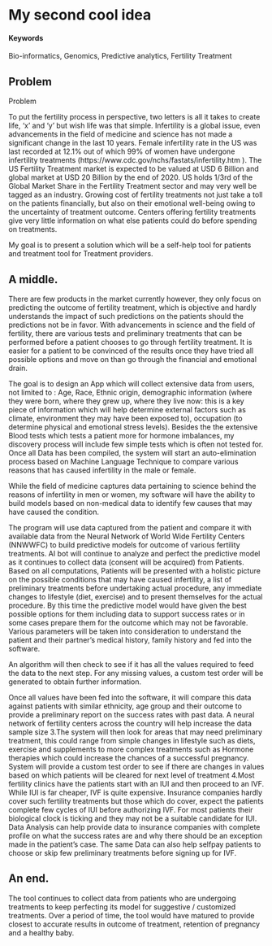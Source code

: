 # My second cool idea {#Bloom}

#### Keywords {-}

Bio-informatics, Genomics, Predictive analytics, Fertility Treatment

## Problem  

Problem

To put the fertility process in perspective, two letters is all it takes to create life, ‘x’ and ‘y’ but wish life was that simple. Infertility is a global issue, even advancements in the field of medicine and science has not made a significant change in the last 10 years. Female infertility rate in the US was last recorded at 12.1% out of which 99% of women have undergone infertility treatments (https://www.cdc.gov/nchs/fastats/infertility.htm ). The US Fertility Treatment market is expected to be valued at USD 6 Billion and global market at USD 20 Billion by the end of 2020. US holds 1/3rd of the Global Market Share in the Fertility Treatment sector and may very well be tagged as an industry. Growing cost of fertility treatments not just take a toll on the patients financially, but also on their emotional well-being owing to the uncertainty of treatment outcome. Centers offering fertility treatments give very little information on what else patients could do before spending on treatments.

My goal is to present a solution which will be a self-help tool for patients and  treatment tool for Treatment providers.

## A middle.

There are few products in the market currently however, they only focus on predicting the outcome of fertility treatment, which is objective and hardly understands the impact of such predictions on the patients should the predictions not be in favor. With advancements in science and the field of fertility, there are various tests and preliminary treatments that can be performed before a patient chooses to go through fertility treatment. It is easier for a patient to be convinced of the results once they have tried all possible options and move on than go through the financial and emotional drain.

The goal is to design an App which will collect extensive data from users, not limited to : Age, Race, Ethnic origin, demographic information (where they were born, where they grew up, where they live now: this is a key piece of information which will help determine external factors such as climate, environment they may have been exposed to), occupation (to determine physical and emotional stress levels). Besides the the extensive Blood tests which tests a patient more for hormone imbalances, my discovery process will include few simple tests which is often not tested for. Once all Data has been compiled, the system will start an auto-elimination process based on Machine Language Technique to compare various reasons that has caused infertility in the male or female.

While the field of medicine captures data pertaining to science behind the reasons of infertility in men or women, my software will have the ability to build models based on non-medical data to identify few causes that may have caused the condition.

The program will use data captured from the patient and compare it with available data from the Neural Network of World Wide Fertility Centers (NNWWFC) to build predictive models for outcome of various fertility treatments. AI bot will continue to analyze and perfect the predictive model as it continues to collect data (consent will be acquired) from Patients. Based on all computations, Patients will be presented with a holistic picture on the possible conditions that may have caused infertility, a list of preliminary treatments before undertaking actual procedure, any immediate changes to lifestyle (diet, exercise) and to present themselves for the actual procedure. By this time the predictive model would have given the best possible options for them including data to support success rates or in some cases prepare them for the outcome which may not be favorable. 
Various parameters will be taken into consideration to understand the patient and their partner’s medical history, family history and fed into the software.

An algorithm will then check to see if it has all the values required to feed the data to the next step. For any missing values, a custom test order will be generated to obtain further information. 

Once all values have been fed into the software, it will compare this data against patients with similar ethnicity, age group and their outcome to provide a preliminary report on the success rates with past data. A neural network of fertility centers across the country will help increase the data sample size 3.The system will then look for areas that may need preliminary treatment, this could range from simple changes in lifestyle such as diets, exercise and supplements to more complex treatments such as Hormone therapies which could increase the chances of a successful pregnancy. System will provide a custom test order to see if there are changes in values based on which patients will be cleared for next level of treatment 4.Most fertility clinics have the patients start with an IUI and then proceed to an IVF. While IUI is far cheaper, IVF is quite expensive. Insurance companies hardly cover such fertility treatments but those which do cover, expect the patients complete few cycles of IUI before authorizing IVF. For most patients their biological clock is ticking and they may not be a suitable candidate for IUI. Data Analysis can help provide data to insurance companies with complete profile on what the success rates are and why there should be an exception made in the patient’s case. The same Data can also help selfpay patients to choose or skip few preliminary treatments before signing up for IVF.

## An end.
The tool continues to collect data from patients who are undergoing treatments to keep perfecting its model for suggestive / customized treatments. Over a period of time, the tool would have matured to provide closest to accurate results in outcome of treatment, retention of pregnancy and a healthy baby.

